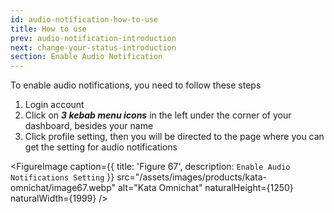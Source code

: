 ```yaml
---
id: audio-notification-how-to-use
title: How to use
prev: audio-notification-introduction
next: change-your-status-introduction
section: Enable Audio Notification
---
```


To enable audio notifications, you need to follow these steps

1. Login account
2. Click on **_3 kebab menu icons_** in the left under the corner of your dashboard, besides your name
3. Click profile setting, then you will be directed to the page where you can get the setting for audio notifications

<FigureImage
  caption={{ title: 'Figure 67', description: `Enable Audio Notifications Setting` }}
  src="/assets/images/products/kata-omnichat/image67.webp"
  alt="Kata Omnichat"
  naturalHeight={1250}
  naturalWidth={1999}
/>

